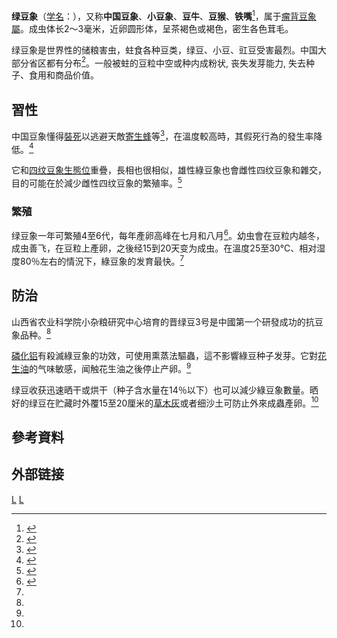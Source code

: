 {{Speciesbox
| image = Callosobruchus chinensis (Linné, 1758) male.jpg
| taxon = Callosobruchus chinensis
| authority = [[Carl_Linnaeus|Linnaeus]], [[自然系統第十版|1758]]
| synonyms = ''Pachymerus chinensis''
}}

'''绿豆象'''（[[学名|学名]]：{{lang|la|''Callosobruchus chinensis''}}），又称'''中国豆象'''、'''小豆象'''、'''豆牛'''、'''豆猴'''、'''铁嘴'''<ref name=中國農業>{{cite web| url= http://www.agri.cn/kj/syjs/zzjs/201602/t20160217_5015403.htm | publisher = 中国农业推广网 | date= 2016-02-17| title= 绿豆象虫的发生与防治 | language = zh }}</ref>，属于[[瘤背豆象屬|瘤背豆象屬]]。成虫体长2～3毫米，近卵圆形体，呈茶褐色或褐色，密生各色茸毛。

绿豆象是世界性的储粮害虫，蛀食各种豆类，绿豆、小豆、豇豆受害最烈。中国大部分省区都有分布<ref>{{cite book| title = 中国农业百科全书 昆虫卷 | publisher = 中国农业出版社 | year = 1996 | ISBN = 9787109012639 | language = zh }}</ref>。一般被蛀的豆粒中空或种内成粉状, 丧失发芽能力, 失去种子、食用和商品价值。

==習性==
中国豆象懂得[[裝死|裝死]]以逃避天敵[[寄生蜂|寄生蜂]]等<ref name=Miyatake>{{cite journal|last1=Miyatake|first1=T.|last2=Harano|first2=T.|last3=Okada|first3=K.|title=Negative relationship between ambient temperature and death-feigning intensity in adult ''Callosobruchus maculatus'' and ''Callosobruchus chinensis'' |journal=Physiological Entomology|date=2008|volume=33|issue=1|pages=83–88|doi=10.1111/j.1365-3032.2007.00607.x}}</ref>，在溫度較高時，其假死行為的發生率降低。<ref name=Hozumi>{{cite journal|last1=Hozumi|first1=N.|last2=Miyatake|first2=T,|title=Body-size dependent difference in death-feigning behavior of adult ''Callosobruchus chinensis'' |journal=Journal of Insect Behavior|date=2005|volume=18|issue=4|pages=557–566|doi=10.1007/s10905-005-5612-z}}</ref>

它和[[四纹豆象|四纹豆象]][[生態位|生態位]]重疊，長相也很相似，雄性綠豆象也會雌性四纹豆象和雜交，目的可能在於減少雌性四纹豆象的繁殖率。<ref name=Kyogoku>{{cite journal|last1=Kyogoku|first1=D|last2=Nishida|first2=T.|title=The mechanism of the fecundity reduction in ''Callosobruchus maculatus'' caused by ''Callosobruchus chinensis'' males |journal=Population Ecology|date=2013|volume=55|issue=1|pages=87–93|doi=10.1007/s10144-012-0344-3}}</ref>
===繁殖===

绿豆象一年可繁殖4至6代，每年產卵高峰在七月和八月<ref name=Varma>{{cite journal|last1=Varma|first1=S.|last2=Anadi|first2=P.|title=. Biology of Pulse Beetle (''Callosobruchus chinensis'' Linn., Coleoptera: Bruchidae) and Their Management Through Botanicals on Stored Mung Grains in Allahabad Region |journal=Legume Research: An International Journal|date=2010|volume=33|issue=1|pages=38–41}}</ref>。幼虫會在豆粒内越冬，成虫善飞，在豆粒上產卵，之後经15到20天变为成虫。在溫度25至30℃、相对湿度80％左右的情況下，綠豆象的发育最快。<ref name=中國農業/>

==防治==

山西省农业科学院小杂粮研究中心培育的晋绿豆3号是中國第一个研發成功的抗豆象品种。<ref name=中國農業/>

[[磷化铝|磷化铝]]有殺滅綠豆象的功效，可使用熏蒸法驅蟲，這不影響綠豆种子发芽。它對[[花生油|花生油]]的气味敏感，闻触花生油之後停止产卵。<ref name=中國農業/>

绿豆收获迅速晒干或烘干（种子含水量在14％以下）也可以減少綠豆象數量。晒好的绿豆在贮藏时外覆15至20厘米的[[草木灰|草木灰]]或者细沙土可防止外來成蟲產卵。<ref name=中國農業/>

==參考資料==
{{reflist}}

==外部链接==
{{Commons category|Bruchidae|豆象科}}
{{wikispecies|Bruchidae|豆象科}}
{{Taxonbar|from=Q217617}}

[[Category:害虫|L]]
[[Category:瘤背豆象属|L]]